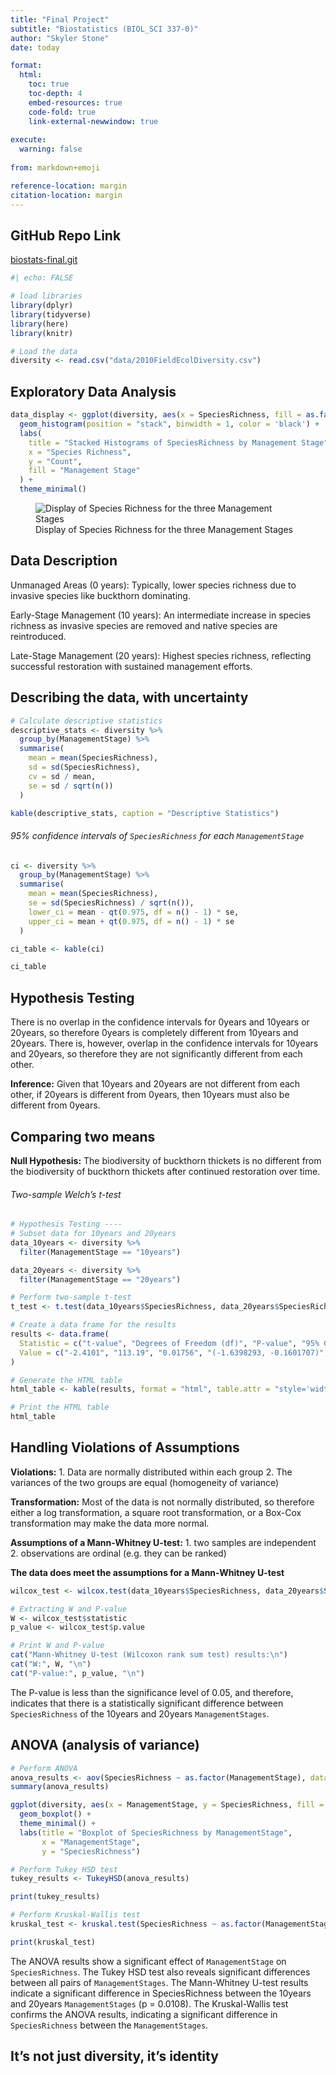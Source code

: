 ```yaml
---
title: "Final Project"
subtitle: "Biostatistics (BIOL_SCI 337-0)"
author: "Skyler Stone"
date: today

format:
  html:
    toc: true
    toc-depth: 4
    embed-resources: true
    code-fold: true
    link-external-newwindow: true
    
execute:
  warning: false
  
from: markdown+emoji

reference-location: margin
citation-location: margin
---
```


::: {.callout-tip icon=false}
## GitHub Repo Link

[biostats-final.git](https://github.com/skylerstone0305/biostats-final.git)


:::
```r
#| echo: FALSE

# load libraries
library(dplyr)
library(tidyverse)
library(here)
library(knitr)

# Load the data
diversity <- read.csv("data/2010FieldEcolDiversity.csv")

```
## Exploratory Data Analysis
```r
data_display <- ggplot(diversity, aes(x = SpeciesRichness, fill = as.factor(ManagementStage))) +
  geom_histogram(position = "stack", binwidth = 1, color = 'black') +
  labs(
    title = "Stacked Histograms of SpeciesRichness by Management Stage",
    x = "Species Richness",
    y = "Count",
    fill = "Management Stage"
  ) +
  theme_minimal()
```

![Display of Species Richness for the three Management Stages](results/data_display.png)

::: {.callout-tip icon="false"}
## Data Description

Unmanaged Areas (0 years): Typically, lower species richness due to invasive species like buckthorn dominating.

Early-Stage Management (10 years): An intermediate increase in species richness as invasive species are removed and native species are reintroduced.

Late-Stage Management (20 years): Highest species richness, reflecting successful restoration with sustained management efforts.
:::

## Describing the data, with uncertainty

```r
# Calculate descriptive statistics
descriptive_stats <- diversity %>%
  group_by(ManagementStage) %>%
  summarise(
    mean = mean(SpeciesRichness),
    sd = sd(SpeciesRichness),
    cv = sd / mean,
    se = sd / sqrt(n())
  )

kable(descriptive_stats, caption = "Descriptive Statistics")
```


###### 95% confidence intervals of `SpeciesRichness` for each `ManagementStage`

```r
ci <- diversity %>%
  group_by(ManagementStage) %>%
  summarise(
    mean = mean(SpeciesRichness),
    se = sd(SpeciesRichness) / sqrt(n()),
    lower_ci = mean - qt(0.975, df = n() - 1) * se,
    upper_ci = mean + qt(0.975, df = n() - 1) * se
  )

ci_table <- kable(ci)

ci_table
```

## Hypothesis Testing

There is no overlap in the confidence intervals for 0years and 10years or 20years, so therefore 0years is completely different from 10years and 20years. There is, however, overlap in the confidence intervals for 10years and 20years, so therefore they are not significantly different from each other. 

**Inference:** Given that 10years and 20years are not different from each other, if 20years is different from 0years, then 10years must also be different from 0years. 

## Comparing two means

**Null Hypothesis:** The biodiversity of buckthorn thickets is no different from the biodiversity of buckthorn thickets after continued restoration over time.

###### Two-sample Welch's t-test
```r
# Hypothesis Testing ----
# Subset data for 10years and 20years
data_10years <- diversity %>%
  filter(ManagementStage == "10years")

data_20years <- diversity %>%
  filter(ManagementStage == "20years")

# Perform two-sample t-test
t_test <- t.test(data_10years$SpeciesRichness, data_20years$SpeciesRichness, var.equal = FALSE)

# Create a data frame for the results
results <- data.frame(
  Statistic = c("t-value", "Degrees of Freedom (df)", "P-value", "95% Confidence Interval", "Mean of 10years (x)", "Mean of 20years (y)"),
  Value = c("-2.4101", "113.19", "0.01756", "(-1.6398293, -0.1601707)", "6.733333", "7.633333")
)

# Generate the HTML table
html_table <- kable(results, format = "html", table.attr = "style='width:50%;'", caption = "Welch Two Sample t-test Results")

# Print the HTML table
html_table
```
## Handling Violations of Assumptions
**Violations:**
1. Data are normally distributed within each group
2. The variances of the two groups are equal (homogeneity of variance)

**Transformation:** Most of the data is not normally distributed, so therefore either a log transformation, a square root transformation, or a Box-Cox transformation may make the data more normal. 

**Assumptions of a Mann-Whitney U-test:** 
1. two samples are independent
2. observations are ordinal (e.g. they can be ranked)

**The data does meet the assumptions for a Mann-Whitney U-test**

```r
wilcox_test <- wilcox.test(data_10years$SpeciesRichness, data_20years$SpeciesRichness)

# Extracting W and P-value
W <- wilcox_test$statistic
p_value <- wilcox_test$p.value

# Print W and P-value
cat("Mann-Whitney U-test (Wilcoxon rank sum test) results:\n")
cat("W:", W, "\n")
cat("P-value:", p_value, "\n")
```
The P-value is less than the significance level of 0.05, and therefore, indicates that there is a statistically significant difference between `SpeciesRichness` of the 10years and 20years `ManagementStages`. 

## ANOVA (analysis of variance)

```r
# Perform ANOVA
anova_results <- aov(SpeciesRichness ~ as.factor(ManagementStage), data = diversity)
summary(anova_results)
```
```r
ggplot(diversity, aes(x = ManagementStage, y = SpeciesRichness, fill = ManagementStage)) +
  geom_boxplot() +
  theme_minimal() +
  labs(title = "Boxplot of SpeciesRichness by ManagementStage",
       x = "ManagementStage",
       y = "SpeciesRichness")

```

```r
# Perform Tukey HSD test
tukey_results <- TukeyHSD(anova_results)

print(tukey_results)
```
```r
# Perform Kruskal-Wallis test
kruskal_test <- kruskal.test(SpeciesRichness ~ as.factor(ManagementStage), data = diversity)

print(kruskal_test)
```
The ANOVA results show a significant effect of `ManagementStage` on `SpeciesRichness`. The Tukey HSD test also reveals significant differences between all pairs of `ManagementStages`. The Mann-Whitney U-test results indicate a significant difference in SpeciesRichness between the 10years and 20years `ManagementStages` (p = 0.0108). The Kruskal-Wallis test confirms the ANOVA results, indicating a significant difference in `SpeciesRichness` between the `ManagementStages`. 

## It's not just diversity, it's identity
